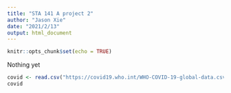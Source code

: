 ```yaml
---
title: "STA 141 A project 2"
author: "Jason Xie"
date: "2021/2/13"
output: html_document
---
```


```r
knitr::opts_chunk$set(echo = TRUE)
```
Nothing yet
```r
covid <- read.csv("https://covid19.who.int/WHO-COVID-19-global-data.csv")
covid
```